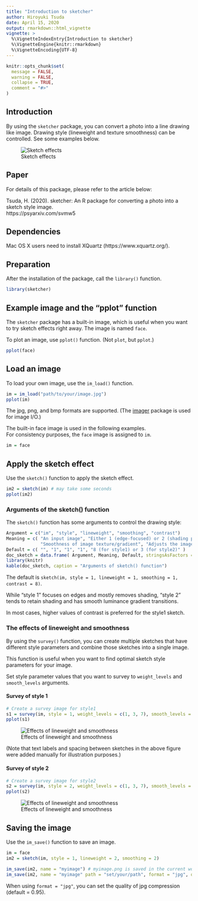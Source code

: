 ```yaml
---
title: "Introduction to sketcher"
author: Hiroyuki Tsuda
date: April 15, 2020
output: rmarkdown::html_vignette
vignette: >
  %\VignetteIndexEntry{Introduction to sketcher}
  %\VignetteEngine{knitr::rmarkdown}
  %\VignetteEncoding{UTF-8}
---
```


```r
knitr::opts_chunk$set(
  message = FALSE,
  warning = FALSE,
  collapse = TRUE,
  comment = "#>"
)
```

## Introduction

By using the ```sketcher``` package, you can convert a photo into a line drawing like image. 
Drawing style (lineweight and texture smoothness) can be controlled. See some examples below.

![Sketch effects](demo.jpg)

## Paper

For details of this package, please refer to the article below:

Tsuda, H. (2020). sketcher: An R package for converting a photo into a sketch style image.  
https://psyarxiv.com/svmw5

## Dependencies

Mac OS X users need to install XQuartz (https://www.xquartz.org/).

## Preparation

After the installation of the package, call the ```library()``` function.

```r
library(sketcher)
```

## Example image and the "pplot" function

The ```sketcher``` package has a built-in image, which is useful when you want to try sketch effects right away. The image is named ```face```.

To plot an image, use ```pplot()``` function. (Not ```plot```, but ```pplot```.)

```r
pplot(face)
```

## Load an image

To load your own image, use the ```im_load()``` function.

```r
im = im_load("path/to/your/image.jpg")
pplot(im)
```

The jpg, png, and bmp formats are supported. (The [imager](http://dahtah.github.io/imager/) package is used for image I/O.)

The built-in face image is used in the following examples.  
For consistency purposes, the ```face``` image is assigned to ```im```.

```r
im = face
```

## Apply the sketch effect

Use the ```sketch()``` function to apply the sketch effect.

```r
im2 = sketch(im) # may take some seconds
pplot(im2)
```

### Arguments of the sketch() function

The ```sketch()``` function has some arguments to control the drawing style:

```r
Argument = c("im", "style", "lineweight", "smoothing", "contrast")
Meaning = c( "An input image", "Either 1 (edge-focused) or 2 (shading preserving)", "Strength of lines",
             "Smoothness of image texture/gradient", "Adjusts the image contrast" )
Default = c( "", "1", "1", "1", "8 (for style1) or 3 (for style2)" )
doc_sketch = data.frame( Argument, Meaning, Default, stringsAsFactors = F )
library(knitr)
kable(doc_sketch, caption = "Arguments of sketch() function")
```

The default is ```sketch(im, style = 1, lineweight = 1, smoothing = 1, contrast = 8)```.

While "style 1" focuses on edges and mostly removes shading, "style 2" tends to retain shading and has smooth luminance gradient transitions.

In most cases, higher values of contrast is preferred for the style1 sketch.

### The effects of lineweight and smoothness

By using the ```survey()``` function, you can create multiple sketches that have different style parameters and combine those sketches into a single image.

This function is useful when you want to find optimal sketch style parameters for your image.

Set style parameter values that you want to survey to ```weight_levels``` and ```smooth_levels``` arguments.

#### Survey of style 1

```r
# Create a survey image for style1
s1 = survey(im, style = 1, weight_levels = c(1, 3, 7), smooth_levels = c(0, 2, 6), contrast = 12)
pplot(s1)
```

![Effects of lineweight and smoothness](examples1.jpg)

(Note that text labels and spacing between sketches in the above figure were added manually for illustration purposes.)

#### Survey of style 2

```r
# Create a survey image for style2
s2 = survey(im, style = 2, weight_levels = c(1, 3, 7), smooth_levels = c(0, 2, 6), contrast = 2)
pplot(s2)
```

![Effects of lineweight and smoothness](examples2.jpg)

## Saving the image

Use the ```im_save()``` function to save an image.

```r
im = face
im2 = sketch(im, style = 1, lineweight = 2, smoothing = 2)

im_save(im2, name = "myimage") # myimage.png is saved in the current working directory 
im_save(im2, name = "myimage" path = "set/your/path", format = "jpg", quality = .95)
```

When using ```format = "jpg"```, you can set the quality of jpg compression (default = 0.95).
